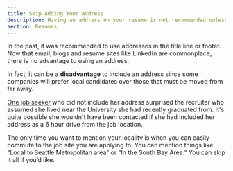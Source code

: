 ```yaml
---
title: Skip Adding Your Address
description: Having an address on your resume is not recommended unless you live within commuting distance to the work place
section: Resumes
---
```


In the past, it was recommended to use addresses in the title line or footer. Now that email, blogs and resume sites like LinkedIn are commonplace, there is no advantage to using an address. 

In fact, it can be a **disadvantage** to include an address since some companies will prefer local candidates over those that must be moved from far away. 

[One job seeker](/resume/case-study-E-recommendation) who did not include her address surprised the recruiter who assumed she lived near the University she had recently graduated from. It's quite possible she wouldn't have been contacted if she had included her address as a 6 hour drive from the job location.

The only time you want to mention your locality is when you can easily commute to the job site you are applying to. You can mention things like “Local to Seattle Metropolitan area” or “In the South Bay Area.” You can skip it all if you’d like.

<BackButton client:idle />